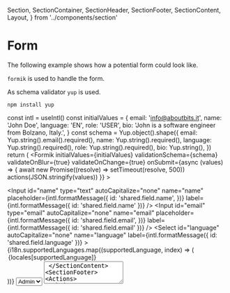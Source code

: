   Section,
  SectionContainer,
  SectionHeader,
  SectionFooter,
  SectionContent,
  Layout,
} from '../components/section'

<Meta title="Examples/Form" />

# Form

The following example shows how a potential form could look like.

`formik` is used to handle the form.

As schema validator `yup` is used.

```
npm install yup
```

  const intl = useIntl()
  const initialValues = {
    email: 'info@aboutbits.it',
    name: 'John Doe',
    language: 'EN',
    role: 'USER',
    bio: 'John is a software engineer from Bolzano, Italy.',
  }
  const schema = Yup.object().shape({
    email: Yup.string().email().required(),
    name: Yup.string().required(),
    language: Yup.string().required(),
    role: Yup.string().required(),
    bio: Yup.string(),
  })
  return (
    <ContentArea>
      <Formik
        initialValues={initialValues}
        validationSchema={schema}
        validateOnBlur={true}
        validateOnChange={true}
        onSubmit={async (values) => {
          await new Promise((resolve) => setTimeout(resolve, 500))
          actions(JSON.stringify(values))
        }}
      >
        <Form>
          <Section>
            <SectionHeader title={title} />
            <SectionContainer>
              <SectionContent layout={Layout.twoColumnGrid}>
                <Input
                  id="name"
                  type="text"
                  autoCapitalize="none"
                  name="name"
                  placeholder={intl.formatMessage({
                    id: 'shared.field.name',
                  })}
                  label={intl.formatMessage({ id: 'shared.field.name' })}
                />
                <Input
                  id="email"
                  type="email"
                  autoCapitalize="none"
                  name="email"
                  placeholder={intl.formatMessage({
                    id: 'shared.field.email',
                  })}
                  label={intl.formatMessage({ id: 'shared.field.email' })}
                />
                <Select
                  id="language"
                  autoCapitalize="none"
                  name="language"
                  label={intl.formatMessage({ id: 'shared.field.language' })}
                >
                  {i18n.supportedLanguages.map((supportedLanguage, index) => (
                    <option
                      className="bg-gray-600"
                      key={index}
                      value={supportedLanguage}
                    >
                      {locales[supportedLanguage]}
                    </option>
                  ))}
                </Select>
                <Select
                  id="role"
                  autoCapitalize="none"
                  name="role"
                  label="Role"
                >
                  <option className="bg-gray-600" value="ADMIN">
                    Admin
                  </option>
                  <option className="bg-gray-600" value="USER">
                    User
                  </option>
                </Select>
                <TextArea
                  id="bio"
                  rows="3"
                  className="xl:col-span-2"
                  name="bio"
                  label="Bio"
                />
              </SectionContent>
              <SectionFooter>
                <Actions>
                  <SubmitButton>Save</SubmitButton>
                </Actions>
              </SectionFooter>
            </SectionContainer>
          </Section>
        </Form>
      </Formik>
    </ContentArea>
  )
}

<Canvas>
  <Story name="Default" args={{ title: 'User edit' }}>
    {Template.bind({})}
  </Story>
</Canvas>
